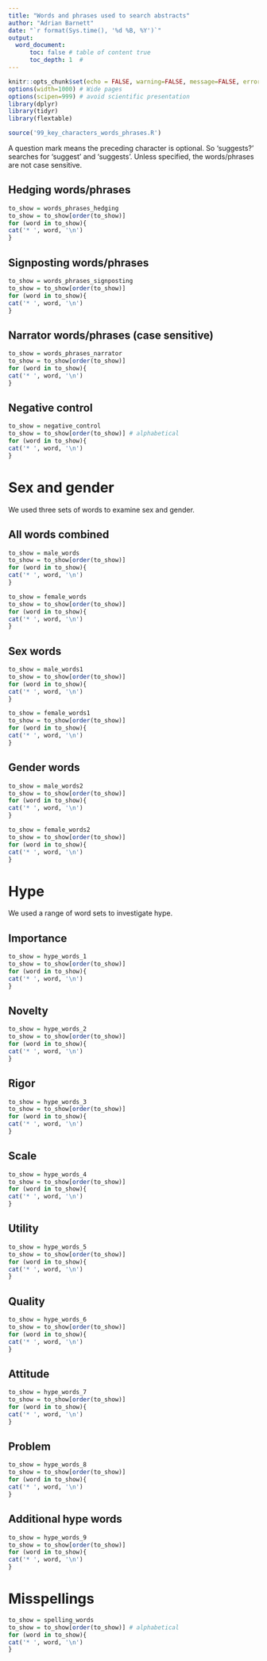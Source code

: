 ```yaml
---
title: "Words and phrases used to search abstracts"
author: "Adrian Barnett"
date: "`r format(Sys.time(), '%d %B, %Y')`"
output:
  word_document: 
      toc: false # table of content true
      toc_depth: 1  # 
---
```

  
```r
knitr::opts_chunk$set(echo = FALSE, warning=FALSE, message=FALSE, error=FALSE, comment='', dpi=400)
options(width=1000) # Wide pages
options(scipen=999) # avoid scientific presentation
library(dplyr)
library(tidyr)
library(flextable)

source('99_key_characters_words_phrases.R')
```

A question mark means the preceding character is optional. So 'suggests?' searches for 'suggest' and 'suggests'. Unless specified, the words/phrases are not case sensitive.

## Hedging words/phrases

```r
to_show = words_phrases_hedging
to_show = to_show[order(to_show)]
for (word in to_show){
cat('* ', word, '\n')
}
```

## Signposting words/phrases

```r
to_show = words_phrases_signposting
to_show = to_show[order(to_show)]
for (word in to_show){
cat('* ', word, '\n')
}
```

## Narrator words/phrases (case sensitive)

```r
to_show = words_phrases_narrator
to_show = to_show[order(to_show)]
for (word in to_show){
cat('* ', word, '\n')
}
```


## Negative control

```r
to_show = negative_control
to_show = to_show[order(to_show)] # alphabetical
for (word in to_show){
cat('* ', word, '\n')
}
```

# Sex and gender

We used three sets of words to examine sex and gender.

## All words combined

```r
to_show = male_words
to_show = to_show[order(to_show)]
for (word in to_show){
cat('* ', word, '\n')
}
```

```r
to_show = female_words
to_show = to_show[order(to_show)]
for (word in to_show){
cat('* ', word, '\n')
}
```

## Sex words

```r
to_show = male_words1
to_show = to_show[order(to_show)]
for (word in to_show){
cat('* ', word, '\n')
}
```

```r
to_show = female_words1
to_show = to_show[order(to_show)]
for (word in to_show){
cat('* ', word, '\n')
}
```

## Gender words

```r
to_show = male_words2
to_show = to_show[order(to_show)]
for (word in to_show){
cat('* ', word, '\n')
}
```

```r
to_show = female_words2
to_show = to_show[order(to_show)]
for (word in to_show){
cat('* ', word, '\n')
}
```

# Hype

We used a range of word sets to investigate hype.

## Importance

```r
to_show = hype_words_1
to_show = to_show[order(to_show)]
for (word in to_show){
cat('* ', word, '\n')
}
```

## Novelty

```r
to_show = hype_words_2
to_show = to_show[order(to_show)]
for (word in to_show){
cat('* ', word, '\n')
}
```

## Rigor

```r
to_show = hype_words_3
to_show = to_show[order(to_show)]
for (word in to_show){
cat('* ', word, '\n')
}
```

## Scale

```r
to_show = hype_words_4
to_show = to_show[order(to_show)]
for (word in to_show){
cat('* ', word, '\n')
}
```

## Utility

```r
to_show = hype_words_5
to_show = to_show[order(to_show)]
for (word in to_show){
cat('* ', word, '\n')
}
```


## Quality

```r
to_show = hype_words_6
to_show = to_show[order(to_show)]
for (word in to_show){
cat('* ', word, '\n')
}
```


## Attitude

```r
to_show = hype_words_7
to_show = to_show[order(to_show)]
for (word in to_show){
cat('* ', word, '\n')
}
```

## Problem

```r
to_show = hype_words_8
to_show = to_show[order(to_show)]
for (word in to_show){
cat('* ', word, '\n')
}
```

## Additional hype words

```r
to_show = hype_words_9
to_show = to_show[order(to_show)]
for (word in to_show){
cat('* ', word, '\n')
}
```


# Misspellings

```r
to_show = spelling_words
to_show = to_show[order(to_show)] # alphabetical
for (word in to_show){
cat('* ', word, '\n')
}
```
